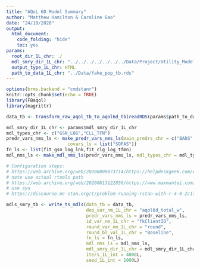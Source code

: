 ```yaml
---
title: "AQoL 6D Model Summary"
author: "Matthew Hamilton & Caroline Gao"
date: "24/10/2020"
output:
  html_document: 
    code_folding: "hide"
    toc: yes 
params:
  root_dir_1L_chr: ./
  mdl_smry_dir_1L_chr: "../../../../../../../Data/Project/Utility_Models/Output"
  output_type_1L_chr: HTML
  path_to_data_1L_chr: "../Data/fake_pop_tb.rds"
---
```

```r
options(brms.backend = "cmdstanr")
knitr::opts_chunk$set(echo = TRUE)
library(FBaqol) 
library(magrittr)
```

```r
data_tb <- transform_raw_aqol_tb_to_aqol6d_tb(readRDS(params$path_to_data_1L_chr))
```

```r
mdl_smry_dir_1L_chr <- params$mdl_smry_dir_1L_chr
mdl_types_chr <- c("GSN_LOG","CLL_TFN")
predr_vars_nms_ls <- make_predr_vars_nms_ls(main_predrs_chr = c("BADS","GAD7","K6","OASIS","PHQ9","SCARED"),
                       covars_ls = list("SOFAS"))
fn_ls <- list(fit_gsn_log_lnk,fit_clg_log_tfmn)
mdl_nms_ls <- make_mdl_nms_ls(predr_vars_nms_ls, mdl_types_chr = mdl_types_chr)
```

```r
# Configuration steps:
# https://web.archive.org/web/20200808073714/https://helpdeskgeek.com/windows-10/add-windows-path-environment-variable/
# note use actual rtools path
# https://web.archive.org/web/20200813122856/https://www.maxmantei.com/blog/2020-05-16-installing-cmdstanr-on-windows/cmdstanr-windows/
# use syu
# https://discourse.mc-stan.org/t/problem-running-rstan-with-r-4-0-2/17257/17
```

```r
mdls_smry_tb <- write_ts_mdls(data_tb = data_tb,
                              dep_var_nm_1L_chr = "aqol6d_total_w",
                              predr_vars_nms_ls = predr_vars_nms_ls,
                              id_var_nm_1L_chr = "fkClientID",
                              round_var_nm_1L_chr = "round",
                              round_bl_val_1L_chr = "Baseline",
                              fn_ls = fn_ls,
                              mdl_nms_ls = mdl_nms_ls,
                              mdl_smry_dir_1L_chr = mdl_smry_dir_1L_chr,
                              iters_1L_int = 4000L,
                              seed_1L_int = 1000L)
```

